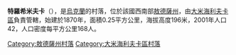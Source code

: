 {{coord|47|11|17|N|29|36|54|E|scale:30000|display=title}}

'''特羅希米夫卡'''（{{lang-uk|Трохимівка}}），是[[烏克蘭|烏克蘭]]的村落，位於該國西南部[[敖德薩州|敖德薩州]]，由[[大米海利夫卡區|大米海利夫卡區]]負責管轄，始建於1870年，面積0.25平方公里，海拔高度196米，2001年人口42，人口密度每平方公里168人。

{{DEFAULTSORT:Трохимівка}}
[[Category:敖德薩州村落|Category:敖德薩州村落]]
[[Category:大米海利夫卡區村落|Category:大米海利夫卡區村落]]


{{Odessa-geo-stub}}